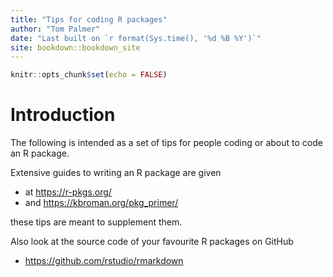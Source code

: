```yaml
---
title: "Tips for coding R packages"
author: "Tom Palmer"
date: "Last built on `r format(Sys.time(), '%d %B %Y')`"
site: bookdown::bookdown_site
---
```


```r
knitr::opts_chunk$set(echo = FALSE)
```

# Introduction

The following is intended as a set of tips for people coding or about to code an R package.

Extensive guides to writing an R package are given

- at <https://r-pkgs.org/>
- and <https://kbroman.org/pkg_primer/>

these tips are meant to supplement them.

Also look at the source code of your favourite R packages on GitHub

- <https://github.com/rstudio/rmarkdown>

